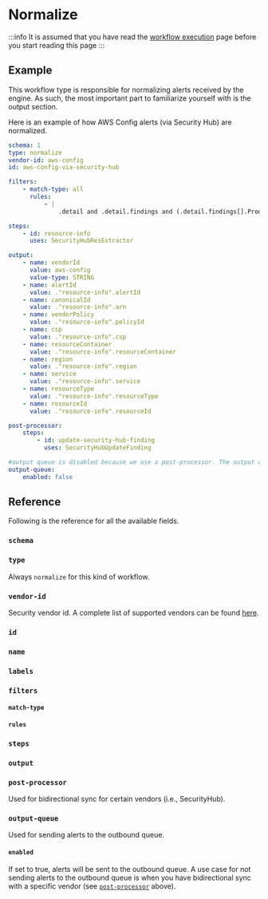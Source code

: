 # Normalize

:::info
It is assumed that you have read the [workflow execution](./execution) page before you start reading this page
:::

## Example

This workflow type is responsible for normalizing alerts received by the engine. As such, the most important part to familiarize yourself with is the output section.

Here is an example of how AWS Config alerts (via Security Hub) are normalized.

```yaml title="content/workflows/vendors/security-hub/aws-config.yaml"
schema: 1
type: normalize
vendor-id: aws-config
id: aws-config-via-security-hub

filters:
    - match-type: all
      rules:
          - |
              .detail and .detail.findings and (.detail.findings[].ProductFields.StandardsGuideArn or .detail.findings[].ProductFields.StandardsArn )

steps:
    - id: resource-info
      uses: SecurityHubResExtractor

output:
    - name: vendorId
      value: aws-config
      value-type: STRING
    - name: alertId
      value: ."resource-info".alertId
    - name: canonicalId
      value: ."resource-info".arn
    - name: vendorPolicy
      value: ."resource-info".policyId
    - name: csp
      value: ."resource-info".csp
    - name: resourceContainer
      value: ."resource-info".resourceContainer
    - name: region
      value: ."resource-info".region
    - name: service
      value: ."resource-info".service
    - name: resourceType
      value: ."resource-info".resourceType
    - name: resourceId
      value: ."resource-info".resourceId

post-processor:
    steps:
        - id: update-security-hub-finding
          uses: SecurityHubUpdateFinding

#output queue is disabled because we use a post-processor. The output queue is used when we don't have a bi-directional integration with the vendor
output-queue:
    enabled: false
```

## Reference

Following is the reference for all the available fields.


### `schema`

<Schema />

### `type`

Always `normalize` for this kind of workflow.

### `vendor-id`

Security vendor id. A complete list of supported vendors can be found [here](https://github.com/dassana-io/dassana/tree/main/content/schemas/vendors/vendor-list.yaml).

### `id`

<Id />

### `name`

<Name />

### `labels`

<Labels />

### `filters`

<Filters />

#### `match-type`

<MatchType />

#### `rules`

<RuleSyntax />

### `steps`

<Steps />

### `output`

<Output />

### `post-processor`

Used for bidirectional sync for certain vendors (i.e., SecurityHub).

### `output-queue`

Used for sending alerts to the outbound queue.

#### `enabled`

If set to true, alerts will be sent to the outbound queue. A use case for not sending alerts to the outbound queue is when you have bidirectional sync with a specific vendor (see [`post-processor`](#post-processor) above).

